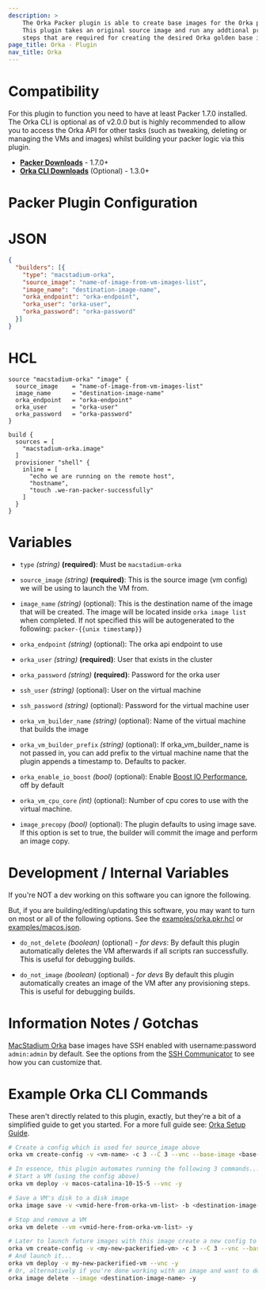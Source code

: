 ```yaml
---
description: >
    The Orka Packer plugin is able to create base images for the Orka platform 
    This plugin takes an original source image and run any addtional provisioning 
    steps that are required for creating the desired Orka golden base image. 
page_title: Orka - Plugin
nav_title: Orka
---  
```


# Compatibility

For this plugin to function you need to have at least Packer 1.7.0 installed. 
The Orka CLI is optional as of v2.0.0 but is highly recommended to allow
you to access the Orka API for other tasks (such as tweaking, deleting or managing the
VMs and images) whilst building your packer logic via this plugin.

 * **[Packer Downloads]** - 1.7.0+
 * **[Orka CLI Downloads]** (Optional)  - 1.3.0+

# Packer Plugin Configuration

# JSON
```json
{
  "builders": [{
    "type": "macstadium-orka",
    "source_image": "name-of-image-from-vm-images-list",
    "image_name": "destination-image-name",
    "orka_endpoint": "orka-endpoint",
    "orka_user": "orka-user",
    "orka_password": "orka-password"
  }]
}
```
# HCL
```hcl
source "macstadium-orka" "image" {
  source_image    = "name-of-image-from-vm-images-list"
  image_name      = "destination-image-name"
  orka_endpoint   = "orka-endpoint"
  orka_user       = "orka-user"
  orka_password   = "orka-password"
}

build {
  sources = [
    "macstadium-orka.image"
  ]
  provisioner "shell" {
    inline = [
      "echo we are running on the remote host",
      "hostname",
      "touch .we-ran-packer-successfully"
    ]
  }
}
```

# Variables  
* `type` _(string)_ **(required)**: Must be `macstadium-orka`  

* `source_image` _(string)_ **(required)**:  This is the source image (vm config) we will be using to launch the VM from.   

* `image_name` _(string)_ (optional): This is the destination name of the image that will be created.  The image will be located inside `orka image list` when completed.  If not specified this will be autogenerated to the following: `packer-{{unix timestamp}}`  

* `orka_endpoint` _(string)_ (optional): The orka api endpoint to use  

* `orka_user` _(string)_ **(required)**: User that exists in the cluster  

* `orka_password` _(string)_ **(required)**: Password for the orka user  

* `ssh_user` _(string)_ (optional): User on the virtual machine  

* `ssh_password` _(string)_ (optional): Password for the virtual machine user  

* `orka_vm_builder_name` _(string)_ (optional): Name of the virtual machine that builds the image  

* `orka_vm_builder_prefix` _(string)_ (optional): If orka_vm_builder_name is not passed in, you can add prefix to the virtual machine name that the plugin appends a timestamp to. Defaults to packer.

* `orka_enable_io_boost` _(bool)_ (optional): Enable [Boost IO Performance](https://orkadocs.macstadium.com/docs/boost-io-performance), off by default  

* `orka_vm_cpu_core` _(int)_ (optional):  Number of cpu cores to use with the virtual machine.  

* `image_precopy` _(bool)_ (optional): The plugin defaults to using image save.  If this option is set to true, the builder will commit the image and perform an image copy. 

# Development / Internal Variables

If you're NOT a dev working on this software you can ignore the following.

But, if you are building/editing/updating this software, you may want to turn on most or all of the following options.  See the [examples/orka.pkr.hcl](./examples/orka.pkr.hcl) or [examples/macos.json](./examples/macos-catalina.json).

* `do_not_delete` _(boolean)_ (optional) _*- for devs*_:  By default this plugin automatically deletes the VM afterwards if all scripts ran successfully. This is useful for debugging builds. 

* `do_not_image` _(boolean)_ (optional) _*- for devs*_ By default this plugin automatically creates an image of the VM after any provisioning steps.  This is useful for debugging builds.   


# Information Notes / Gotchas

[MacStadium Orka] base images have SSH enabled with username:password  `admin:admin` by default.  See the options from the [SSH Communicator] to see how you can customize that.

# Example Orka CLI Commands

These aren't directly related to this plugin, exactly, but they're a bit of a simplified guide to get you started.  For a more full guide see: [Orka Setup Guide].

```bash
# Create a config which is used for source_image above
orka vm create-config -v <vm-name> -c 3 --C 3 --vnc --base-image <base-image> -y

# In essence, this plugin automates running the following 3 commands...
# Start a VM (using the config above)
orka vm deploy -v macos-catalina-10-15-5 --vnc -y

# Save a VM's disk to a disk image
orka image save -v <vmid-here-from-orka-vm-list> -b <destination-image-name> -y

# Stop and remove a VM
orka vm delete --vm <vmid-here-from-orka-vm-list> -y

# Later to launch future images with this image create a new config to launch...
orka vm create-config -v <my-new-packerified-vm> -c 3 --C 3 --vnc --base-image <destination-image-name> -y
# And launch it...
orka vm deploy -v my-new-packerified-vm --vnc -y
# Or, alternatively if you're done working with an image and want to delete it...
orka image delete --image <destination-image-name> -y
```
[//]: <> (Ignore, below here are links for ease-of-use above)
[MacStadium Orka]: https://www.macstadium.com/orka
[MacStadium]: https://www.macstadium.com
[Packer Downloads]: https://www.packer.io/downloads.html
[Orka CLI Downloads]: https://orkadocs.macstadium.com/docs/downloads
[SSH Communicator]: https://www.packer.io/docs/communicators/ssh
[Orka Setup Guide]: https://orkadocs.macstadium.com/docs/quick-start
